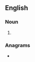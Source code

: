 ==English==

===Noun===
{{head|en|noun plural form}}

# {{plural of|tufter|lang=en}}

===Anagrams===
* {{anagrams|en|futrets|futters}}